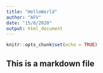 ---
title: "HelloWorld"
author: "AFV"
date: "15/8/2020"
output: html_document
---

```{r setup, include=FALSE}
knitr::opts_chunk$set(echo = TRUE)
```

## This is a markdown file

